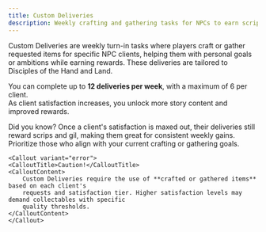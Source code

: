 ```yaml
---
title: Custom Deliveries
description: Weekly crafting and gathering tasks for NPCs to earn scrips and gil.
---
```



Custom Deliveries are weekly turn-in tasks where players craft or gather requested items for specific NPC clients, helping them with personal goals or ambitions while earning rewards. These deliveries are tailored to Disciples of the Hand and Land.

You can complete up to **12 deliveries per week**, with a maximum of 6 per client.  
As client satisfaction increases, you unlock more story content and improved rewards.

<div class="flex flex-col space-y-4">
    <Callout>
    <CalloutTitle>Did you know?</CalloutTitle>
    <CalloutContent>
        Once a client's satisfaction is maxed out, their deliveries still reward scrips and gil, making
        them great for consistent weekly gains. Prioritize those who align with your current crafting or
        gathering goals.
    </CalloutContent>
    </Callout>

    <Callout variant="error">
    <CalloutTitle>Caution!</CalloutTitle>
    <CalloutContent>
        Custom Deliveries require the use of **crafted or gathered items** based on each client's
        requests and satisfaction tier. Higher satisfaction levels may demand collectables with specific
        quality thresholds.
    </CalloutContent>
    </Callout>

</div>

<Table client:only="solid-js">
  <div slot="fallback" class="flex items-center justify-center h-96 w-full">
    <Spinner />
  </div>
</Table>
